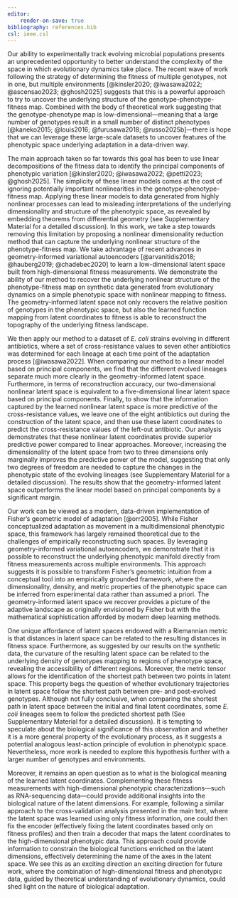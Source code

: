 ```yaml
---
editor:
    render-on-save: true
bibliography: references.bib
csl: ieee.csl
---
```


Our ability to experimentally track evolving microbial populations presents an
unprecedented opportunity to better understand the complexity of the space in
which evolutionary dynamics take place. The recent wave of work following the
strategy of determining the fitness of multiple genotypes, not in one, but
multiple environments [@kinsler2020; @iwasawa2022; @ascensao2023; @ghosh2025]
suggests that this is a powerful approach to try to uncover the underlying
structure of the genotype-phenotype-fitness map. Combined with the body of
theoretical work suggesting that the genotype-phenotype map is
low-dimensional---meaning that a large number of genotypes result in a small
number of distinct phenotypes [@kaneko2015; @louis2016; @furusawa2018;
@russo2025b]---there is hope that we can leverage these large-scale datasets to
uncover features of the phenotypic space underlying adaptation in a data-driven
way.

The main approach taken so far towards this goal has been to use linear
decompositions of the fitness data to identify the principal components of
phenotypic variation [@kinsler2020; @iwasawa2022; @petti2023; @ghosh2025]. The
simplicity of these linear models comes at the cost of ignoring potentially
important nonlinearities in the genotype-phenotype-fitness map. Applying these
linear models to data generated from highly nonlinear processes can lead to
misleading interpretations of the underlying dimensionality and structure of the
phenotypic space, as revealed by embedding theorems from differential geometry
(see Supplementary Material for a detailed discussion). In this work, we take a
step towards removing this limitation by proposing a nonlinear dimensionality
reduction method that can capture the underlying nonlinear structure of the
phenotype-fitness map. We take advantage of recent advances in geometry-informed
variational autoencoders [@arvanitidis2018; @hauberg2019; @chadebec2020] to
learn a low-dimensional latent space built from high-dimensional fitness
measurements. We demonstrate the ability of our method to recover the underlying
nonlinear structure of the phenotype-fitness map on synthetic data generated
from evolutionary dynamics on a simple phenotypic space with nonlinear mapping
to fitness. The geometry-informed latent space not only recovers the relative
position of genotypes in the phenotypic space, but also the learned function
mapping from latent coordinates to fitness is able to reconstruct the topography
of the underlying fitness landscape.

We then apply our method to a dataset of *E. coli* strains evolving in different
antibiotics, where a set of cross-resistance values to seven other antibiotics
was determined for each lineage at each time point of the adaptation process
[@iwasawa2022]. When comparing our method to a linear model based on principal
components, we find that the different evolved lineages separate much more
clearly in the geometry-informed latent space. Furthermore, in terms of
reconstruction accuracy, our two-dimensional nonlinear latent space is
equivalent to a five-dimensional linear latent space based on principal
components. Finally, to show that the information captured by the learned
nonlinear latent space is more predictive of the cross-resistance values, we
leave one of the eight antibiotics out during the construction of the latent
space, and then use these latent coordinates to predict the cross-resistance
values of the left-out antibiotic. Our analysis demonstrates that these
nonlinear latent coordinates provide superior predictive power compared to
linear approaches. Moreover, increasing the dimensionality of the latent space
from two to three dimensions only marginally improves the predictive power of
the model, suggesting that only two degrees of freedom are needed to capture the
changes in the phenotypic state of the evolving lineages (see Supplementary
Material for a detailed discussion). The results show that the geometry-informed
latent space outperforms the linear model based on principal components by a
significant margin.

Our work can be viewed as a modern, data-driven implementation of Fisher's
geometric model of adaptation [@orr2005]. While Fisher conceptualized adaptation
as movement in a multidimensional phenotypic space, this framework has largely
remained theoretical due to the challenges of empirically reconstructing such
spaces. By leveraging geometry-informed variational autoencoders, we demonstrate
that it is possible to reconstruct the underlying phenotypic manifold directly
from fitness measurements across multiple environments. This approach suggests
it is possible to transform Fisher's geometric intuition from a conceptual tool
into an empirically grounded framework, where the dimensionality, density, and
metric properties of the phenotypic space can be inferred from experimental data
rather than assumed a priori. The geometry-informed latent space we recover
provides a picture of the adaptive landscape as originally envisioned by Fisher
but with the mathematical sophistication afforded by modern deep learning
methods.

One unique affordance of latent spaces endowed with a Riemannian metric is that
distances in latent space can be related to the resulting distances in fitness
space. Furthermore, as suggested by our results on the synthetic data, the
curvature of the resulting latent space can be related to the underlying density
of genotypes mapping to regions of phenotype space, revealing the accessibility
of different regions. Moreover, the metric tensor allows for the identification
of the shortest path between two points in latent space. This property begs the
question of whether evolutionary trajectories in latent space follow the
shortest path between pre- and post-evolved genotypes. Although not fully
conclusive, when comparing the shortest path in latent space between the initial
and final latent coordinates, some *E. coli* lineages seem to follow the
predicted shortest path (See Supplementary Material for a detailed discussion).
It is tempting to speculate about the biological significance of this
observation and whether it is a more general property of the evolutionary
process, as it suggests a potential analogous least-action principle of
evolution in phenotypic space. Nevertheless, more work is needed to explore this
hypothesis further with a larger number of genotypes and environments. 

Moreover, it remains an open question as to what is the biological meaning of
the learned latent coordinates. Complementing these fitness measurements with
high-dimensional phenotypic characterizations---such as RNA-sequencing
data---could provide additional insights into the biological nature of the
latent dimensions. For example, following a similar approach to the
cross-validation analysis presented in the main text, where the latent space was
learned using only fitness information, one could then fix the encoder
(effectively fixing the latent coordinates based only on fitness profiles) and
then train a decoder that maps the latent coordinates to the high-dimensional
phenotypic data. This approach could provide information to constrain the
biological functions enriched on the latent dimensions, effectively determining
the name of the axes in the latent space. We see this as an exciting direction
an exciting direction for future work, where the combination of high-dimensional
fitness and phenotypic data, guided by theoretical understanding of evolutionary
dynamics, could shed light on the nature of biological adaptation.